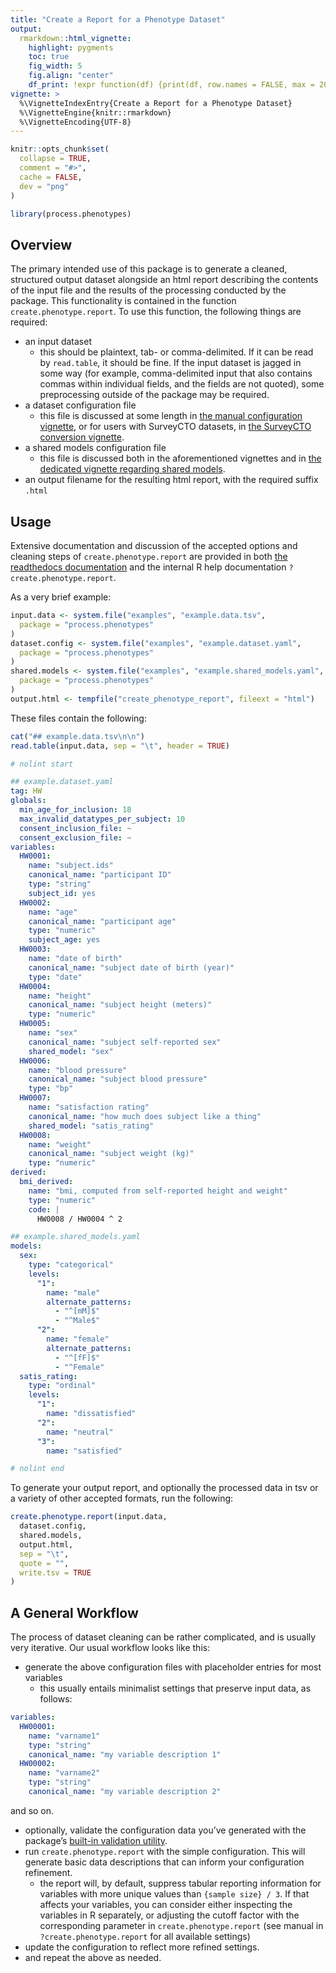 ```yaml
---
title: "Create a Report for a Phenotype Dataset"
output:
  rmarkdown::html_vignette:
    highlight: pygments
    toc: true
    fig_width: 5
    fig.align: "center"
    df_print: !expr function(df) {print(df, row.names = FALSE, max = 20 * ncol(df))}
vignette: >
  %\VignetteIndexEntry{Create a Report for a Phenotype Dataset}
  %\VignetteEngine{knitr::rmarkdown}
  %\VignetteEncoding{UTF-8}
---
```


```r
knitr::opts_chunk$set(
  collapse = TRUE,
  comment = "#>",
  cache = FALSE,
  dev = "png"
)
```

```r
library(process.phenotypes)
```

## Overview

The primary intended use of this package is to generate a cleaned, structured output dataset
alongside an html report describing the contents of the input file and the results of
the processing conducted by the package. This functionality is contained in the function
`create.phenotype.report`. To use this function, the following things are required:

- an input dataset
  - this should be plaintext, tab- or comma-delimited. If it can be read by `read.table`,
    it should be fine. If the input dataset is jagged in some way (for example, comma-delimited
	input that also contains commas within individual fields, and the fields are not quoted),
	some preprocessing outside of the package may be required.
- a dataset configuration file
  - this file is discussed at some length in [the manual configuration vignette](manual-configuration.html),
    or for users with SurveyCTO datasets, in [the SurveyCTO conversion vignette](configuration-from-SurveyCTO-form.html).
- a shared models configuration file
  - this file is discussed both in the aforementioned vignettes and in [the dedicated vignette regarding shared models](shared-models.html).
- an output filename for the resulting html report, with the required suffix `.html`

## Usage

Extensive documentation and discussion of the accepted options and cleaning steps of `create.phenotype.report` are provided
in both [the readthedocs documentation](http://54gene-processphenotypes-docs.s3-website.us-east-2.amazonaws.com/index.html)
and the internal R help documentation `?create.phenotype.report`.

As a very brief example:

```r
input.data <- system.file("examples", "example.data.tsv",
  package = "process.phenotypes"
)
dataset.config <- system.file("examples", "example.dataset.yaml",
  package = "process.phenotypes"
)
shared.models <- system.file("examples", "example.shared_models.yaml",
  package = "process.phenotypes"
)
output.html <- tempfile("create_phenotype_report", fileext = "html")
```

These files contain the following:

```r
cat("## example.data.tsv\n\n")
read.table(input.data, sep = "\t", header = TRUE)
```

```r
# nolint start
```

```yaml
## example.dataset.yaml
tag: HW
globals:
  min_age_for_inclusion: 18
  max_invalid_datatypes_per_subject: 10
  consent_inclusion_file: ~
  consent_exclusion_file: ~
variables:
  HW0001:
    name: "subject.ids"
    canonical_name: "participant ID"
    type: "string"
    subject_id: yes
  HW0002:
    name: "age"
    canonical_name: "participant age"
    type: "numeric"
    subject_age: yes
  HW0003:
    name: "date of birth"
    canonical_name: "subject date of birth (year)"
    type: "date"
  HW0004:
    name: "height"
    canonical_name: "subject height (meters)"
    type: "numeric"
  HW0005:
    name: "sex"
    canonical_name: "subject self-reported sex"
    shared_model: "sex"
  HW0006:
    name: "blood pressure"
    canonical_name: "subject blood pressure"
    type: "bp"
  HW0007:
    name: "satisfaction rating"
    canonical_name: "how much does subject like a thing"
    shared_model: "satis_rating"
  HW0008:
    name: "weight"
    canonical_name: "subject weight (kg)"
    type: "numeric"
derived:
  bmi_derived:
    name: "bmi, computed from self-reported height and weight"
    type: "numeric"
    code: |
      HW0008 / HW0004 ^ 2
```

```yaml
## example.shared_models.yaml
models:
  sex:
    type: "categorical"
    levels:
      "1":
        name: "male"
        alternate_patterns:
          - "^[mM]$"
          - "^Male$"
      "2":
        name: "female"
        alternate_patterns:
          - "^[fF]$"
          - "^Female"
  satis_rating:
    type: "ordinal"
    levels:
      "1":
        name: "dissatisfied"
      "2":
        name: "neutral"
      "3":
        name: "satisfied"
```

```r
# nolint end
```

To generate your output report, and optionally the processed data in tsv or a variety of other
accepted formats, run the following:

```r
create.phenotype.report(input.data,
  dataset.config,
  shared.models,
  output.html,
  sep = "\t",
  quote = "",
  write.tsv = TRUE
)
```

## A General Workflow

The process of dataset cleaning can be rather complicated, and is usually very iterative.
Our usual workflow looks like this:

- generate the above configuration files with placeholder entries for most variables
  - this usually entails minimalist settings that preserve input data, as follows:
  
```yaml
variables:
  HW00001:
    name: "varname1"
    type: "string"
    canonical_name: "my variable description 1"
  HW00002:
    name: "varname2"
    type: "string"
    canonical_name: "my variable description 2"
```

and so on.

- optionally, validate the configuration data you've generated with the package's
  [built-in validation utility](yaml-validation.html).
- run `create.phenotype.report` with the simple configuration. This will generate basic data descriptions
  that can inform your configuration refinement.
  - the report will, by default, suppress tabular reporting information for variables with more unique
    values than `{sample size} / 3`. If that affects your variables, you can consider either inspecting
	the variables in R separately, or adjusting the cutoff factor with the corresponding parameter
	in `create.phenotype.report` (see manual in `?create.phenotype.report` for all available settings)
- update the configuration to reflect more refined settings.
- and repeat the above as needed.
